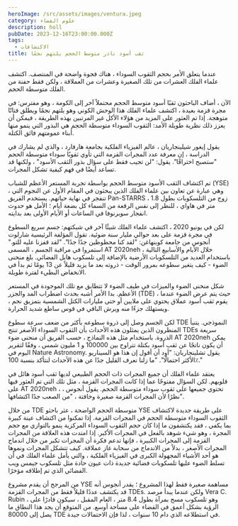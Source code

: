 ```yaml
---
heroImage: /src/assets/images/ventura.jpeg
category: علوم الفضاء
description: holl
pubDate: 2023-12-16T23:00:00.000Z
tags:
  - الاكتشافات
title: ثقب أسود نادر متوسط الحجم يلتهم نجمًا
---
```


عندما يتعلق الأمر بحجم الثقوب السوداء ، هناك فجوة واضحة في المنتصف. اكتشف علماء الفلك العشرات من تلك الصغيرة وعشرات من العملاقة ، ولكن فقط حفنة من الفلك متوسطة الحجم.

الآن ، أضاف الباحثون ثقبًا أسود متوسط ​​الحجم محتملاً آخر إلى الكومة ، وهو مفترس: في مجرة ​​قزمة بعيدة ، اكتشف علماء الفلك هذا الوحش الكوني وهو يلتهم نجمًا ويطلق فتاتًا متوهجة. إذا تم العثور على المزيد من هؤلاء الأكل غير المرتبين بهذه الطريقة ، فيمكن أن يعزز ذلك نظرية طويلة الأمد: الثقوب السوداء متوسطة الحجم هي البذور التي ينمو منها أبناء عمومتهم فائق الكتلة.

يقول إيغور شيلينجاريان ، عالم الفيزياء الفلكية بجامعة هارفارد ، والذي لم يشارك في الدراسة ، إن معرفة عدد المجرات القزمة التي تأوي ثقوبًا سوداء متوسطة الحجم "ستصبح اختراقًا". يقول: "لن تجيب فقط على سؤال بذور الثقب الأسود" ، ولكنها قد تساعد أيضًا في فهم كيفية تشكل المجرات.

تم اكتشاف الثقب الأسود متوسط ​​الحجم بواسطة تجربة المستعر الأعظم للشباب (YSE) ، وهي عبارة عن تعاون بين علماء الفلك الذين يبحثون في المقام الأول عن النجوم التي تنفجر في نهاية حياتهم. يستخدم الفريق Pan-STARRS ، زوج من التلسكوبات بطول 1.8 متر في هاواي ، للنظر إلى نفس الرقعة من السماء كل بضعة أيام ؛ الأمل هو حدوث انفجار سوبرنوفا في الساعات أو الأيام الأولى بعد بدايته.

لكن في يونيو 2020 ، اكتشف علماء الفلك شيئًا آخر في شبكتهم: جسم سريع السطوع في مجرة ​​قزمة على بعد حوالي مليار سنة ضوئية. تقول المؤلفة الرئيسية شارلوت أنجوس من جامعة كوبنهاغن: "لقد كنا محظوظين جدًا جدًا". "لقد قفزنا عليه للتو." استمروا في مراقبة الجسم ، المسمى AT 2020neh ، خلال الأيام والأسابيع التالية باستخدام العديد من التلسكوبات الأرضية بالإضافة إلى تلسكوب هابل الفضائي. بلغ منحنى الضوء - كيف يتغير سطوعه بمرور الوقت - ذروته بعد ما يزيد قليلاً عن 13 يومًا ثم بدأ في الانخفاض البطيء لفترة طويلة.

شكل منحنى الضوء والميزات في طيف الضوء لا تتطابق مع تلك الموجودة في المستعر الأعظم. بدا الأمر أشبه بحدث اضطراب المد والجزر (TDE) ، حيث يتم عرض الضوء عندما يقوم ثقب أسود عملاق يحتوي على ملايين أو حتى مليارات الكتل الشمسية بتمزيق نجم ، ويستهلك جزءًا منه ويرش الباقي في قوس ساطع شديد الحرارة.

لكن الجسم وصل إلى ذروة سطوعه بأكثر من ضعف سرعة سطوع TDE النموذجي. يتنبأ المنظرون الذين يمثلون هذه الأحداث بأن الثقوب السوداء الأصغر تنتج TDEs سريعة الذروة. باستخدام مثل هذه النماذج ، حسب الفريق أن منحنى ضوء AT 2020neh يمكن أن يكون ناتجًا عن ثقب أسود بكتلة تتراوح بين 100000 و 1 مليون شمس ، وفقًا لتقرير اليوم في Nature Astronomy. يقول تشلينجاريان: "أود أن أقول إن هذا هو السيناريو الأكثر احتمالًا". "ما زلنا نعرف القليل جدًا عن هذه الأحداث لنتأكد بنسبة 100٪."

يعتقد علماء الفلك أن جميع المجرات ذات الحجم الطبيعي لديها ثقب أسود هائل في قلوبهم. لكن السؤال مفتوحًا عما إذا كانت المجرات القزمة ، مثل تلك التي تم العثور فيها على AT 2020neh ، تحتوي جميعها على ثقوب سوداء متوسطة الحجم. يقول أنجوس ، نظرًا لأن المجرات القزمة صغيرة وخافتة ، "من الصعب جدًا اكتشافها".

من خلال TDE متوسطة الحجم الواضحة ، عثر باحثو YSE على طريقة جديدة لاكتشاف الثقوب السوداء متوسطة الحجم في المجرات القزمة. إذا تمكنوا من اكتشاف عينة كبيرة بما يكفي ، فقد يكتشفون ما إذا كان حجم الثقوب السوداء المركزية ينمو بالتوازي مع حجم المجرة ، وهو شيء شوهد بالفعل في المجرات الأكبر. إذا امتدت هذه العلاقة من المجرات القزمة إلى المجرات الكبيرة ، فإنها تدعم فكرة أن المجرات تكبر من خلال اندماج المجرات الأصغر ، بدلاً من الاندماج من سحابة غاز عملاقة. كيف تتشكل المجرات ونموها هو أحد الأشياء المجهولة الكبرى في الفيزياء الفلكية ، والتي يأمل علماء الفلك في أن تسلط الضوء عليها تلسكوبات فضائية جديدة ذات عيون حادة مثل تلسكوب جيمس ويب الفضائي الذي تم إطلاقه مؤخرًا.

من المرجح أن يقدم مشروع YSE مساهمة صغيرة فقط لهذا المشروع ؛ يقدر أنجوس أنه قد يكتشف عددًا قليلاً فقط من المجرات القزمة TDEs. ولكن عندما يبدأ مرصد Vera C. Rubin ، وهو تلسكوب مسح بمرآة بطول 8.4 متر ، العام المقبل ، سيكون قادرًا على الرؤية بشكل أعمق في الفضاء على مساحة أوسع. من المتوقع أن يجد هذا النطاق ما يصل إلى 80000 TDE في استطلاعه الذي دام 10 سنوات ، لذا فإن الاحتمالات جيدة.

